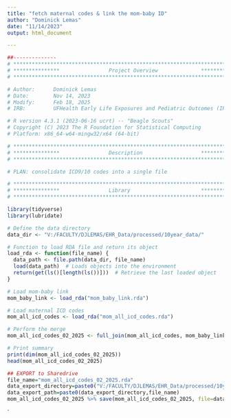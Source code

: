 ```yaml
---
title: "fetch maternal codes & link the mom-baby ID"
author: "Dominick Lemas"
date: "11/14/2023"
output: html_document

---
```


```r
##-------------- 
# **************************************************************************** #
# ***************                Project Overview              *************** #
# **************************************************************************** #

# Author:      Dominick Lemas
# Date:        Nov 14, 2023 
# Modify:      Feb 18, 2025
# IRB:         UFHealth Early Life Exposures and Pediatric Outcomes (IRB201601899) 

# R version 4.3.1 (2023-06-16 ucrt) -- "Beagle Scouts"
# Copyright (C) 2023 The R Foundation for Statistical Computing
# Platform: x86_64-w64-mingw32/x64 (64-bit)

# **************************************************************************** #
# ***************                Description                   *************** #
# **************************************************************************** #

# PLAN: consolidate ICD9/10 codes into a single file

```


```r

# **************************************************************************** #
# ***************                Library                       *************** #
# **************************************************************************** #

library(tidyverse)
library(lubridate)

```

```r

# Define the data directory
data_dir <- "V:/FACULTY/DJLEMAS/EHR_Data/processed/10year_data/"

# Function to load RDA file and return its object
load_rda <- function(file_name) {
  data_path <- file.path(data_dir, file_name)
  load(data_path)  # Loads objects into the environment
  return(get(ls()[length(ls())]))  # Retrieve the last loaded object
}

# Load mom-baby link
mom_baby_link <- load_rda("mom_baby_link.rda")

# Load maternal ICD codes
mom_all_icd_codes <- load_rda("mom_all_icd_codes.rda")

# Perform the merge
mom_all_icd_codes_02_2025 <- full_join(mom_all_icd_codes, mom_baby_link, by = "part_id_mom")

# Print summary
print(dim(mom_all_icd_codes_02_2025))
head(mom_all_icd_codes_02_2025)

```


```r

## EXPORT to Sharedrive
file_name="mom_all_icd_codes_02_2025.rda"
data_export_directory=paste0("V:/FACULTY/DJLEMAS/EHR_Data/processed/10year_data/") 
data_export_path=paste0(data_export_directory,file_name)
mom_all_icd_codes_02_2025 %>% save(mom_all_icd_codes_02_2025, file=data_export_path)
```

`


